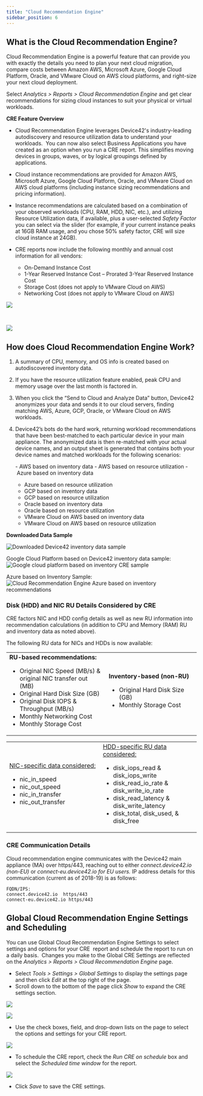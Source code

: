 ```yaml
---
title: "Cloud Recommendation Engine"
sidebar_position: 6
---
```


## What is the Cloud Recommendation Engine?

Cloud Recommendation Engine is a powerful feature that can provide you with exactly the details you need to plan your next cloud migration, compare costs between Amazon AWS, Microsoft Azure, Google Cloud Platform, Oracle, and VMware Cloud on AWS cloud platforms, and right-size your next cloud deployment.

Select _Analytics > Reports > Cloud Recommendation Engine_ and get clear recommendations for sizing cloud instances to suit your physical or virtual workloads.

**CRE Feature Overview**

- Cloud Recommendation Engine leverages Device42's industry-leading autodiscovery and resource utilization data to understand your workloads.  You can now also select Business Applications you have created as an option when you run a CRE report. This simplifies moving devices in groups, waves, or by logical groupings defined by applications.
- Cloud instance recommendations are provided for Amazon AWS, Microsoft Azure, Google Cloud Platform, Oracle, and VMware Cloud on AWS cloud platforms (including instance sizing recommendations and pricing information).
- Instance recommendations are calculated based on a combination of your observed workloads (CPU, RAM, HDD, NIC, etc.), and utilizing Resource Utilization data, if available, plus a user-selected _Safety Factor_ you can select via the slider (for example, if your current instance peaks at 16GB RAM usage, and you chose 50% safety factor, CRE will size cloud instance at 24GB).
- CRE reports now include the following monthly and annual cost information for all vendors:

    - On-Demand Instance Cost 
    - 1-Year Reserved Instance Cost – Prorated 3-Year Reserved Instance Cost 
    - Storage Cost (does not apply to VMware Cloud on AWS) 
    - Networking Cost (does not apply to VMware Cloud on AWS)

![](/assets/images/WEB-606_CRE-Setup.png)

 

![](/assets/images/CRE_Bottom-of-Page.png)

## How does Cloud Recommendation Engine Work?

1. A summary of CPU, memory, and OS info is created based on autodiscovered inventory data.
2. If you have the resource utilization feature enabled, peak CPU and memory usage over the last month is factored in.
3. When you click the “Send to Cloud and Analyze Data” button, Device42 anonymizes your data and sends it to our cloud servers, finding matching AWS, Azure, GCP, Oracle, or VMware Cloud on AWS workloads.
4. Device42’s bots do the hard work, returning workload recommendations that have been best-matched to each particular device in your main appliance. The anonymized data is then re-matched with your actual device names, and an output sheet is generated that contains both your device names and matched workloads for the following scenarios:

    - AWS based on inventory data
    - AWS based on resource utilization
    - Azure based on inventory data
    - Azure based on resource utilization
    - GCP based on inventory data
    - GCP based on resource utilization
    - Oracle based on inventory data
    - Oracle based on resource utilization
    - VMware Cloud on AWS based on inventory data
    - VMware Cloud on AWS based on resource utilization

**Downloaded Data Sample**

![Downloaded Device42 inventory data sample](/assets/images/inventory-data-sample.png)

Google Cloud Platform based on Device42 inventory data sample: ![Google cloud platform based on inventory CRE sample](/assets/images/Google-Cloud-Platform-based-on-inventory-example.png)

Azure based on Inventory Sample: ![Cloud Recommendation Engine Azure based on inventory recommendations](/assets/images/Azure-based-on-inventory-example.png)

### Disk (HDD) and NIC RU Details Considered by CRE

CRE factors NIC and HDD config details as well as new RU information into recommendation calculations (in addition to CPU and Memory (RAM) RU and inventory data as noted above).

The following RU data for NICs and HDDs is now available:

<table><tbody><tr><td width="312"><b>RU-based recommendations:</b><ul><li>Original NIC Speed (MB/s) &amp; original NIC transfer out (MB)</li><li>Original Hard Disk Size (GB)</li><li>Original Disk IOPS &amp; Throughput (MB/s)</li><li>Monthly Networking Cost</li><li>Monthly Storage Cost</li></ul></td><td width="312"><b>Inventory-based (non-RU)</b><ul><li>Original Hard Disk Size (GB)</li><li>Monthly Storage Cost</li></ul></td></tr></tbody></table>

<table><tbody><tr><td width="312"><u>NIC-specific data considered:</u><ul><li>nic_in_speed</li><li>nic_out_speed</li><li>nic_in_transfer</li><li>nic_out_transfer</li></ul></td><td width="312"><u>HDD-specific RU data considered:</u><ul><li>disk_iops_read &amp; disk_iops_write</li><li>disk_read_io_rate &amp; disk_write_io_rate</li><li>disk_read_latency &amp; disk_write_latency</li><li>disk_total, disk_used, &amp; disk_free</li></ul></td></tr></tbody></table>

### CRE Communication Details

Cloud recommendation engine communicates with the Device42 main appliance (MA) over https/443, reaching out to either _connect.device42.io (non-EU)_ or _connect-eu.device42.io for EU users._ IP address details for this communication (current as of 2018-19) is as follows:

```
FQDN/IPS: 
connect.device42.io  https/443
connect-eu.device42.io https/443
```


## Global Cloud Recommendation Engine Settings and Scheduling

You can use Global Cloud Recommendation Engine Settings to select settings and options for your CRE  report and schedule the report to run on a daily basis.  Changes you make to the Global CRE Settings are reflected on the _Analytics > Reports > Cloud Recommendation Engine_ page.

- Select _Tools > Settings > Global Settings_ to display the settings page and then click _Edit_ at the top right of the page.
- Scroll down to the bottom of the page click _Show_ to expand the CRE settings section.

![](/assets/images/WEB-641_CRE-Global-Settings-Tab.png)

![](/assets/images/WEB-641_CRE-Global-Settings-General-Fields.png)

- Use the check boxes, field, and drop-down lists on the page to select the options and settings for your CRE report.

![](/assets/images/WEB-641_CRE-Global-Settings-Pick-Lists.png)

- To schedule the CRE report, check the _Run CRE on schedule_ box and select the _Scheduled time window_ for the report.

![](/assets/images/WEB-641_CRE-Global-Settings-Schedule-Fields.png)

- Click _Save_ to save the CRE settings.
